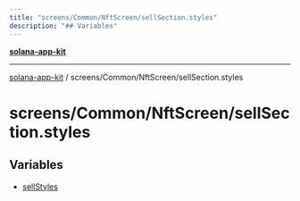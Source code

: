 ```yaml
---
title: "screens/Common/NftScreen/sellSection.styles"
description: "## Variables"
---
```


[**solana-app-kit**](../../../../README.mdx)

***

[solana-app-kit](../../../../README.mdx) / screens/Common/NftScreen/sellSection.styles

# screens/Common/NftScreen/sellSection.styles

## Variables

- [sellStyles](variables/sellStyles.mdx)
